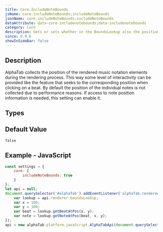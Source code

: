 ```yaml
---
title: Core.IncludeNoteBounds
jsName: core.includeNoteBounds;includeNoteBounds
jsonName: core.includeNoteBounds;includeNoteBounds
dataAttribute: data-core-includenotebounds;data-includenotebounds
category: Core
description: Gets or sets whether in the BoundsLookup also the position and area of each individual note is provided.
since: 0.9.6
showInSideBar: false
---
```



## Description
AlphaTab collects the position of the rendered music notation elements during the rendering process. This way some level of interactivity can be provided like the feature that seeks to the corresponding position when clicking on a beat. 
By default the position of the individual notes is not collected due to performance reasons. If access to note position information is needed, this setting can enable it. 

<PropertyDescription metadata={metadata} />

## Types

<TypeTable>
    <TypeRow name="bool" />
</TypeTable>

## Default Value

`false`

## Example - JavaScript

```js
const settings = {
    core: {
        includeNoteBounds: true
    }
};
let api = null;
document.querySelector('#alphaTab').addEventListener('alphaTab.rendered', function() {
    var lookup = api.renderer.boundsLookup;
    var x = 100;
    var y = 100;
    var beat = lookup.getBeatAtPos(x, y);
    var note = lookup.getNoteAtPos(beat, x, y); 
});
api = new alphaTab.platform.javaScript.AlphaTabApi(document.querySelector('#alphaTab'), settings);
```